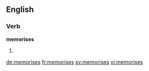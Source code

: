 ==English==

===Verb===
'''memorises'''

# {{en-third-person singular of|memorise}}

[[de:memorises]]
[[fr:memorises]]
[[sv:memorises]]
[[vi:memorises]]